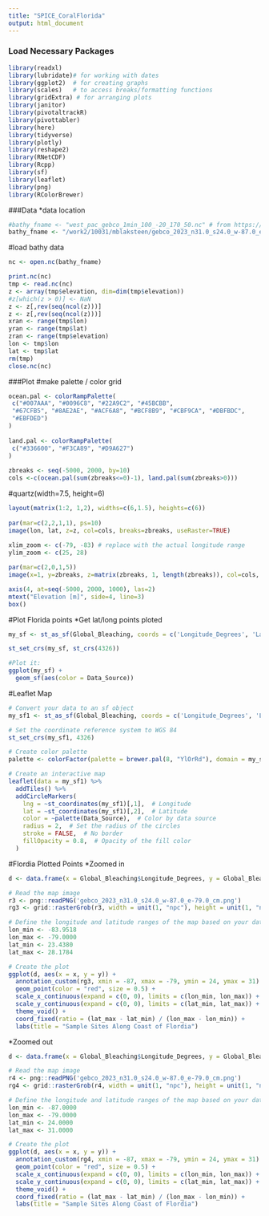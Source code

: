 ```yaml
---
title: "SPICE_CoralFlorida"
output: html_document
---
```


### Load Necessary Packages
```r
library(readxl)
library(lubridate)# for working with dates
library(ggplot2)  # for creating graphs
library(scales)   # to access breaks/formatting functions
library(gridExtra) # for arranging plots
library(janitor)
library(pivotaltrackR)
library(pivottabler)
library(here)
library(tidyverse)
library(plotly)
library(reshape2)
library(RNetCDF)
library(Rcpp)
library(sf)
library(leaflet)
library(png)
library(RColorBrewer)
```

###Data
*data location
```r
#bathy_fname <- "west_pac_gebco_1min_100_-20_170_50.nc" # from https://www.bodc.ac.uk/data/online_delivery/gebco/gebco_08_grid/
bathy_fname <- "/work2/10031/mblaksteen/gebco_2023_n31.0_s24.0_w-87.0_e-79.0.nc"
```
 
#load bathy data
```r
nc <- open.nc(bathy_fname)
```

```r
print.nc(nc)
tmp <- read.nc(nc)
z <- array(tmp$elevation, dim=dim(tmp$elevation))
#z[which(z > 0)] <- NaN
z <- z[,rev(seq(ncol(z)))]
z <- z[,rev(seq(ncol(z)))]
xran <- range(tmp$lon)
yran <- range(tmp$lat)
zran <- range(tmp$elevation)
lon <- tmp$lon
lat <- tmp$lat
rm(tmp)
close.nc(nc)
```

 
###Plot
#make palette / color grid
```r
ocean.pal <- colorRampPalette(
 c("#007AAA", "#0096C8", "#22A9C2", "#45BCBB", 
 "#67CFB5", "#8AE2AE", "#ACF6A8", "#BCF8B9", "#CBF9CA", "#DBFBDC", 
 "#EBFDED")
)
 
land.pal <- colorRampPalette(
 c("#336600", "#F3CA89", "#D9A627")
)
 
zbreaks <- seq(-5000, 2000, by=10)
cols <-c(ocean.pal(sum(zbreaks<=0)-1), land.pal(sum(zbreaks>0)))
```

#quartz(width=7.5, height=6)
```r
layout(matrix(1:2, 1,2), widths=c(6,1.5), heights=c(6))
 
par(mar=c(2,2,1,1), ps=10)
image(lon, lat, z=z, col=cols, breaks=zbreaks, useRaster=TRUE)
 
xlim_zoom <- c(-79, -83) # replace with the actual longitude range
ylim_zoom <- c(25, 28)

par(mar=c(2,0,1,5))
image(x=1, y=zbreaks, z=matrix(zbreaks, 1, length(zbreaks)), col=cols, breaks=zbreaks, useRaster=TRUE, xlab="Latitude", ylab="Longitude", axes=FALSE)

axis(4, at=seq(-5000, 2000, 1000), las=2)
mtext("Elevation [m]", side=4, line=3)
box()
```





#Plot Florida points
*Get lat/long points ploted
```r
my_sf <- st_as_sf(Global_Bleaching, coords = c('Longitude_Degrees', 'Latitude_Degrees'))

st_set_crs(my_sf, st_crs(4326))

#Plot it:
ggplot(my_sf) + 
  geom_sf(aes(color = Data_Source))
```





#Leaflet Map
```r
# Convert your data to an sf object
my_sf1 <- st_as_sf(Global_Bleaching, coords = c('Longitude_Degrees', 'Latitude_Degrees'))

# Set the coordinate reference system to WGS 84
st_set_crs(my_sf1, 4326)

# Create color palette
palette <- colorFactor(palette = brewer.pal(8, "YlOrRd"), domain = my_sf1$Data_Source)

# Create an interactive map
leaflet(data = my_sf1) %>%
  addTiles() %>%
  addCircleMarkers(
    lng = ~st_coordinates(my_sf1)[,1],  # Longitude
    lat = ~st_coordinates(my_sf1)[,2],  # Latitude
    color = ~palette(Data_Source),  # Color by data source
    radius = 2,  # Set the radius of the circles
    stroke = FALSE,  # No border
    fillOpacity = 0.8,  # Opacity of the fill color
  )

```







#Flordia Plotted Points 
*Zoomed in
```r
d <- data.frame(x = Global_Bleaching$Longitude_Degrees, y = Global_Bleaching$Latitude_Degrees)

# Read the map image
r3 <- png::readPNG('gebco_2023_n31.0_s24.0_w-87.0_e-79.0_cm.png')
rg3 <- grid::rasterGrob(r3, width = unit(1, "npc"), height = unit(1, "npc"))

# Define the longitude and latitude ranges of the map based on your data
lon_min <- -83.9518
lon_max <- -79.0000
lat_min <- 23.4380
lat_max <- 28.1784

# Create the plot
ggplot(d, aes(x = x, y = y)) + 
  annotation_custom(rg3, xmin = -87, xmax = -79, ymin = 24, ymax = 31) +
  geom_point(color = "red", size = 0.5) +
  scale_x_continuous(expand = c(0, 0), limits = c(lon_min, lon_max)) +
  scale_y_continuous(expand = c(0, 0), limits = c(lat_min, lat_max)) +
  theme_void() +
  coord_fixed(ratio = (lat_max - lat_min) / (lon_max - lon_min)) +
  labs(title = "Sample Sites Along Coast of Flordia")
```


*Zoomed out
```r
d <- data.frame(x = Global_Bleaching$Longitude_Degrees, y = Global_Bleaching$Latitude_Degrees)

# Read the map image
r4 <- png::readPNG('gebco_2023_n31.0_s24.0_w-87.0_e-79.0_cm.png')
rg4 <- grid::rasterGrob(r4, width = unit(1, "npc"), height = unit(1, "npc"))

# Define the longitude and latitude ranges of the map based on your data
lon_min <- -87.0000
lon_max <- -79.0000
lat_min <- 24.0000
lat_max <- 31.0000

# Create the plot
ggplot(d, aes(x = x, y = y)) + 
  annotation_custom(rg4, xmin = -87, xmax = -79, ymin = 24, ymax = 31) +
  geom_point(color = "red", size = 0.5) +
  scale_x_continuous(expand = c(0, 0), limits = c(lon_min, lon_max)) +
  scale_y_continuous(expand = c(0, 0), limits = c(lat_min, lat_max)) +
  theme_void() +
  coord_fixed(ratio = (lat_max - lat_min) / (lon_max - lon_min)) +
  labs(title = "Sample Sites Along Coast of Flordia")
```


